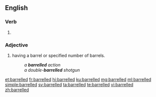 ==English==

===Verb===
{{head|en|verb form}}

# {{en-past of|barrel}}

===Adjective===
{{en-adj|-}}

# {{label|en|firearms}} having a barrel or specified number of barrels.
#: ''a '''barrelled''' action''
#: ''a double-'''barrelled''' shotgun''

[[et:barrelled]]
[[fr:barrelled]]
[[hi:barrelled]]
[[ku:barrelled]]
[[mg:barrelled]]
[[ml:barrelled]]
[[simple:barrelled]]
[[sv:barrelled]]
[[ta:barrelled]]
[[te:barrelled]]
[[vi:barrelled]]
[[zh:barrelled]]